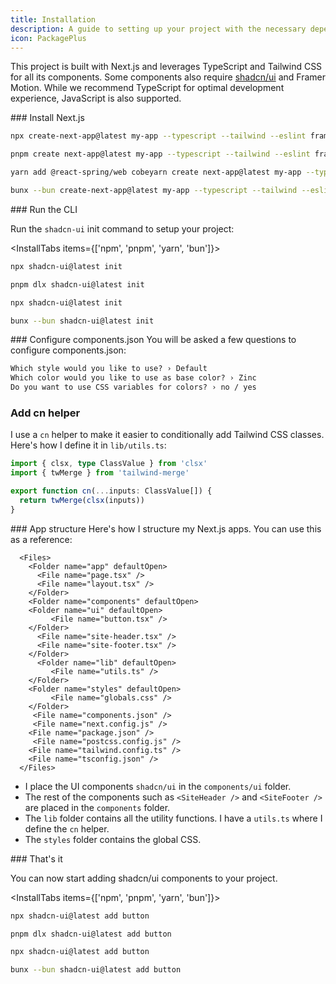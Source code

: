 ```yaml
---
title: Installation
description: A guide to setting up your project with the necessary dependencies and structure.
icon: PackagePlus
---
```


This project is built with Next.js and leverages TypeScript and Tailwind CSS for all its components. Some components also require [shadcn/ui](https://ui.shadcn.com/docs/installation) and Framer Motion. While we recommend TypeScript for optimal development experience, JavaScript is also supported.

<Steps>
<Step>
### Install Next.js
<InstallTabs items={['npm', 'pnpm', 'yarn', 'bun']}>

```bash tab="npm"
npx create-next-app@latest my-app --typescript --tailwind --eslint framer-motion

```

```bash tab="pnpm"
pnpm create next-app@latest my-app --typescript --tailwind --eslint framer-motion

```

```bash tab="yarn"
yarn add @react-spring/web cobeyarn create next-app@latest my-app --typescript  framer-motion--tailwind --eslint
```

```bash tab="bun"
bunx --bun create-next-app@latest my-app --typescript --tailwind --eslint framer-motion

```

</InstallTabs>

</Step>

<Step>
### Run the CLI

Run the `shadcn-ui` init command to setup your project:

<InstallTabs items={['npm', 'pnpm', 'yarn', 'bun']}>

```bash tab="npm"
npx shadcn-ui@latest init
```

```bash tab="pnpm"
pnpm dlx shadcn-ui@latest init
```

```bash tab="yarn"
npx shadcn-ui@latest init
```

```bash tab="bun"
bunx --bun shadcn-ui@latest init
```

</InstallTabs>
</Step>

<Step>
### Configure components.json
You will be asked a few questions to configure components.json:

```txt
Which style would you like to use? › Default
Which color would you like to use as base color? › Zinc
Do you want to use CSS variables for colors? › no / yes
```

</Step>

<Step>

### Add cn helper

I use a `cn` helper to make it easier to conditionally add Tailwind CSS classes. Here's how I define it in `lib/utils.ts`:

```ts title="lib/utils.ts"
import { clsx, type ClassValue } from 'clsx'
import { twMerge } from 'tailwind-merge'

export function cn(...inputs: ClassValue[]) {
  return twMerge(clsx(inputs))
}
```

</Step>
<Step>
### App structure
Here's how I structure my Next.js apps. You can use this as a reference:

      <Files>
        <Folder name="app" defaultOpen>
          <File name="page.tsx" />
          <File name="layout.tsx" />
        </Folder>
        <Folder name="components" defaultOpen>
        <Folder name="ui" defaultOpen>
             <File name="button.tsx" />
        </Folder>
          <File name="site-header.tsx" />
          <File name="site-footer.tsx" />
        </Folder>
          <Folder name="lib" defaultOpen>
             <File name="utils.ts" />
        </Folder>
        <Folder name="styles" defaultOpen>
             <File name="globals.css" />
        </Folder>
         <File name="components.json" />
         <File name="next.config.js" />
        <File name="package.json" />
         <File name="postcss.config.js" />
        <File name="tailwind.config.ts" />
        <File name="tsconfig.json" />
      </Files>

- I place the UI components `shadcn/ui` in the `components/ui` folder.
- The rest of the components such as `<SiteHeader />` and `<SiteFooter />` are placed in the `components` folder.
- The `lib` folder contains all the utility functions. I have a `utils.ts` where I define the `cn` helper.
- The `styles` folder contains the global CSS.

</Step>

<Step>
### That's it

You can now start adding shadcn/ui components to your project.

<InstallTabs items={['npm', 'pnpm', 'yarn', 'bun']}>

```bash tab="npm"
npx shadcn-ui@latest add button
```

```bash tab="pnpm"
pnpm dlx shadcn-ui@latest add button
```

```bash tab="yarn"
npx shadcn-ui@latest add button
```

```bash tab="bun"
bunx --bun shadcn-ui@latest add button
```

</InstallTabs>

</Step>

</Steps>

